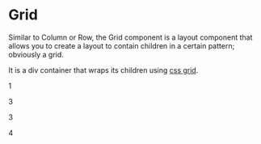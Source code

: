 
<Meta title="design system/atoms/grid" />

# Grid

Similar to Column or Row, the Grid component is a layout component that allows you to create a layout to contain children in a certain pattern; obviously a grid. 

It is a div container that wraps its children using [css grid](https://css-tricks.com/snippets/css/complete-guide-grid/).

<Canvas>

  <Story name="grid">
    <Grid customStyle={{ width: 120 }}>
      <div><p>1</p></div>
       <div><p>3</p></div>
      <div><p>3</p></div>
      <div><p>4</p></div>
    </Grid>
  </Story>
</Canvas>